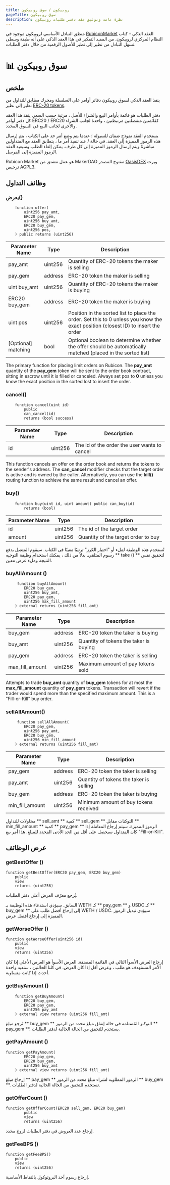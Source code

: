 ```yaml
---
title: روبيكون / سوق روبيكون
pageTitle: سوق روبيكون
description: نظرة عامة وتوثيق عقد دفتر طلبات روبيكون
---
```


منطق التبادل الأساسي لروبيكون موجود في [RubiconMarket](https://github.com/RubiconDeFi/rubicon_protocol/blob/master/contracts/RubiconMarket.sol) العقد الذكي - كتاب النظام المركزي لروبيكون. من المفيد التفكير في هذا العقد الذكي على أنه طبقة وسطى تسهل التبادل من نظير إلى نظير للأصول الرقمية من خلال دفتر الطلبات.

# 📊 سوق روبيكون

## ملخص

ينفذ العقد الذكي لسوق روبيكون دفاتر أوامر على السلسلة ومحرك مطابق للتداول من نظير إلى نظير [ERC-20 tokens](https://ethereum.org/en/developers/docs/standards/tokens/erc-20/).

دفتر الطلبات هو قائمة بأوامر البيع والشراء للأصل ، مرتبة حسب السعر. ينفذ هذا العقد كل دفتر أوامر ERC20 / ERC20 كقائمتين منفصلتين مرتبطتين ، واحدة لجانب الشراء والأخرى لجانب البيع في السوق المحدد.

يستخدم العقد نموذج ضمان للسيولة ؛ عندما يتم وضع أمر حد على الكتاب ، يتم إرسال هذه الرموز المميزة إلى العقد. في حالة / عند تنفيذ أمر ما ، يتطابق العقد مع المتداولين مباشرةً ويتم إرسال الرموز المميزة إلى كل طرف. يمكن إلغاء الطلب وسيعيد العقد الرموز المميزة إلى المرسل.

Rubicon Market هو عمل مشتق من MakerDAO مفتوح المصدر [OasisDEX](https://oasisdex.com/) ويرث ترخيص AGPL3.

## وظائف التداول

### يعرض()

```
    function offer(
        uint256 pay_amt,
        ERC20 pay_gem,
        uint256 buy_amt,
        ERC20 buy_gem,
        uint256 pos,
    ) public returns (uint256)
```

| Parameter Name         | Type        | Description                                                                                                                       |
| ---------------------- | ----------- | --------------------------------------------------------------------------------------------------------------------------------- |
| pay\_amt               | uint256     | Quantity of ERC-20 tokens the maker is selling                                                                                    |
| pay\_gem               | address     | ERC-20 token the maker is selling                                                                                                 |
| uint buy\_amt          | uint256     | Quantity of ERC-20 tokens the maker is buying                                                                                     |
| ERC20 buy\_gem         | address     | ERC-20 token the maker is buying                                                                                                  |
| uint pos               | uint256     | Position in the sorted list to place the order. Set this to 0 unless you know the exact position (closest ID) to insert the order |
| \[Optional] matching   | bool        | Optional boolean to determine whether the offer should be automatically matched (placed in the sorted list)                       |

The primary function for placing limit orders on Rubicon. The **pay_amt** quantity of the **pay_gem** token will be sent to the order book contract, sitting in escrow until it is filled or canceled. Always set pos to **0** unless you know the exact position in the sorted lost to insert the order.

### cancel()

```
    function cancel(uint id)
        public
        can_cancel(id)
        returns (bool success)
```

| Parameter Name         | Type        | Description                                    |
| ---------------------- | ----------- | ---------------------------------------------- |
| id                     | uint256     | The id of the order the user wants to cancel   |

This function cancels an offer on the order book and returns the tokens to the sender's address. The **can_cancel** modifier checks that the target order is active and is owned by the caller. Alternatively, you can use the **kill()** routing function to achieve the same result and cancel an offer.

### buy()

```
    function buy(uint id, uint amount) public can_buy(id)
        returns (bool)
```

| Parameter Name         | Type        | Description                                    |
| ---------------------- | ----------- | ---------------------------------------------- |
| id                     | uint256     | The id of the target order                     |
| amount                 | uint256     | Quantity of the target order to buy            |

تُستخدم هذه الوظيفة لملء أو "اختيار الكرز" ترتيبًا معينًا في الكتاب. سيقوم المتصل بدفع رسوم المتلقي. بدلاً من ذلك ، يمكنك استخدام وظيفة التوجيه ** take () ** لتحقيق نفس النتيجة وملء عرض معين.

### buyAllAmount ()

```
     function buyAllAmount(
        ERC20 buy_gem,
        uint256 buy_amt,
        ERC20 pay_gem,
        uint256 max_fill_amount
    ) external returns (uint256 fill_amt)
```

| Parameter Name         | Type        | Description                                    |
| ---------------------- | ----------- | ---------------------------------------------- |
| buy\_gem               | address     | ERC-20 token the taker is buying               |
| buy\_amt               | uint256     | Quantity of tokens the taker is buying         |
| pay\_gem               | address     | ERC-20 token the taker is selling              |
| max\_fill\_amount      | uint256     | Maximum amount of pay tokens sold              |

Attempts to trade **buy_amt** quantity of **buy_gem** tokens for at most the **max_fill_amount** quantity of **pay_gem** tokens. Transaction will revert if the trader would spend more than the specified maximum amount. This is a "Fill-or-Kill" buy order.

### sellAllAmount()

```
     function sellAllAmount(
        ERC20 pay_gem,
        uint256 pay_amt,
        ERC20 buy_gem,
        uint256 min_fill_amount
    ) external returns (uint256 fill_amt)
```

| Parameter Name         | Type        | Description                                    |
| ---------------------- | ----------- | ---------------------------------------------- |
| pay\_gem               | address     | ERC-20 token the taker is selling              |
| pay\_amt               | uint256     | Quantity of tokens the taker is selling        |
| buy\_gem               | address     | ERC-20 token the taker is buying               |
| min\_fill\_amount      | uint256     | Minimum amount of buy tokens received          |

محاولات للتداول ** sell_amt ** كمية ** sell_gem ** التوكنات مقابل ** min_fill_amount ** كمية ** pay_gem ** الرموز المميزة. سيتم إرجاع المعاملة إذا كان المتداول سيحصل على أقل من الحد الأدنى المحدد للمبلغ. هذا أمر بيع "Fill-or-Kill".

## عرض الوظائف

### getBestOffer ()

```
function getBestOffer(ERC20 pay_gem, ERC20 buy_gem)
    public
    view
    returns (uint256)
```

يُرجع معرّف العرض أعلى دفتر الطلبات.

السابق. سيؤدي استدعاء هذه الوظيفة بـ WETH كـ ** pay_gem ** و USDC كـ ** buy_gem ** إلى إرجاع أفضل طلب على WETH / USDC. سيؤدي تبديل الرموز المميزة إلى إرجاع أفضل عرض.

### getWorseOffer ()

```
function getWorseOffer(uint256 id)
    public
    view
    returns (uint256)
```

إرجاع العرض الأسوأ التالي في القائمة المصنفة. العرض الأسوأ هو العرض الأعلى إذا كان الأمر المستهدف هو طلب ، وعرض أقل إذا كان العرض. في كلتا الحالتين ، ستعيد واحدة أحدث إذا كانت متساوية.

### getBuyAmount ()

```
    function getBuyAmount(
        ERC20 buy_gem,
        ERC20 pay_gem,
        uint256 pay_amt
    ) external view returns (uint256 fill_amt)
```

تُرجع مبلغ ** buy_gem ** التوكنز المُستلمة في حالة إنفاق مبلغ محدد من الرموز ** pay_gem **. يستخدم للتحقق من الحالة الحالية لدفتر الطلبات.

### getPayAmount ()

```
function getPayAmount(
        ERC20 pay_gem,
        ERC20 buy_gem,
        uint256 buy_amt
    ) external view returns (uint256 fill_amt)
```

إرجاع مبلغ ** pay_gem ** الرموز المطلوبة لشراء مبلغ محدد من الرموز ** buy_gem **. تستخدم للتحقق من الحالة الحالية لدفتر الطلبات.

### getOfferCount ()

```
function getOfferCount(ERC20 sell_gem, ERC20 buy_gem)
        public
        view
        returns (uint256)
```

إرجاع عدد العروض في دفتر الطلبات لزوج محدد.

### getFeeBPS ()

```
function getFeeBPS()
    public
    view
    returns (uint256)
```

إرجاع رسوم آخذ البروتوكول بالنقاط الأساسية.
